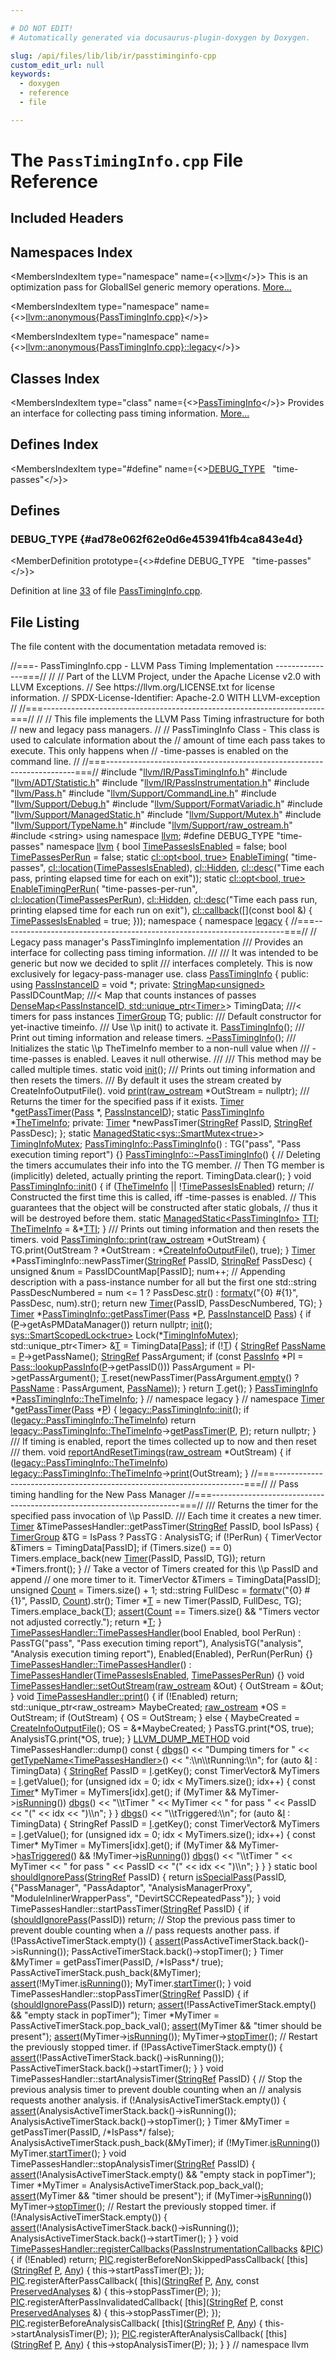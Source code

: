 ```yaml
---

# DO NOT EDIT!
# Automatically generated via docusaurus-plugin-doxygen by Doxygen.

slug: /api/files/lib/lib/ir/passtiminginfo-cpp
custom_edit_url: null
keywords:
  - doxygen
  - reference
  - file

---
```





# The `PassTimingInfo.cpp` File Reference

<DoxygenPage pluginConfig={pluginConfig}>



## Included Headers

<IncludesList>
<IncludesListItem
  filePath="llvm/IR/PassTimingInfo.h"
  permalink="/docs/api/files/include/include/llvm/include/llvm/ir/passtiminginfo-h"
  isLocal="true" />
<IncludesListItem
  filePath="llvm/ADT/Statistic.h"
  permalink="/docs/api/files/include/include/llvm/include/llvm/adt/statistic-h"
  isLocal="true" />
<IncludesListItem
  filePath="llvm/IR/PassInstrumentation.h"
  permalink="/docs/api/files/include/include/llvm/include/llvm/ir/passinstrumentation-h"
  isLocal="true" />
<IncludesListItem
  filePath="llvm/Pass.h"
  permalink="/docs/api/files/include/include/llvm/pass-h"
  isLocal="true" />
<IncludesListItem
  filePath="llvm/Support/CommandLine.h"
  permalink="/docs/api/files/include/include/llvm/include/llvm/support/commandline-h"
  isLocal="true" />
<IncludesListItem
  filePath="llvm/Support/Debug.h"
  permalink="/docs/api/files/include/include/llvm/include/llvm/support/debug-h"
  isLocal="true" />
<IncludesListItem
  filePath="llvm/Support/FormatVariadic.h"
  permalink="/docs/api/files/include/include/llvm/include/llvm/support/formatvariadic-h"
  isLocal="true" />
<IncludesListItem
  filePath="llvm/Support/ManagedStatic.h"
  permalink="/docs/api/files/include/include/llvm/include/llvm/support/managedstatic-h"
  isLocal="true" />
<IncludesListItem
  filePath="llvm/Support/Mutex.h"
  permalink="/docs/api/files/include/include/llvm/include/llvm/support/mutex-h"
  isLocal="true" />
<IncludesListItem
  filePath="llvm/Support/TypeName.h"
  permalink="/docs/api/files/include/include/llvm/include/llvm/support/typename-h"
  isLocal="true" />
<IncludesListItem
  filePath="llvm/Support/raw_ostream.h"
  permalink="/docs/api/files/include/include/llvm/include/llvm/support/raw-ostream-h"
  isLocal="true" />
<IncludesListItem
  filePath="string"
  permalink=""
  isLocal="false" />
</IncludesList>

## Namespaces Index

<MembersIndex>

<MembersIndexItem
  type="namespace"
  name={<><a href="/docs/api/namespaces/llvm">llvm</a></>}>
This is an optimization pass for GlobalISel generic memory operations. <a href="/docs/api/namespaces/llvm/#details">More...</a>
</MembersIndexItem>

<MembersIndexItem
  type="namespace"
  name={<><a href="/docs/api/namespaces/llvm/anonymous-passtiminginfo-cpp-">llvm::anonymous&#123;PassTimingInfo.cpp&#125;</a></>}>
</MembersIndexItem>

<MembersIndexItem
  type="namespace"
  name={<><a href="/docs/api/namespaces/llvm/anonymous-passtiminginfo-cpp-/legacy">llvm::anonymous&#123;PassTimingInfo.cpp&#125;::legacy</a></>}>
</MembersIndexItem>

</MembersIndex>

## Classes Index

<MembersIndex>

<MembersIndexItem
  type="class"
  name={<><a href="/docs/api/classes/llvm/anonymous-namespace-passtiminginfo-cpp-/legacy/passtiminginfo">PassTimingInfo</a></>}>
Provides an interface for collecting pass timing information. <a href="/docs/api/classes/llvm/anonymous-namespace-passtiminginfo-cpp-/legacy/passtiminginfo/#details">More...</a>
</MembersIndexItem>

</MembersIndex>

## Defines Index

<MembersIndex>

<MembersIndexItem
  type="#define"
  name={<><a href="#ad78e062f62e0d6e453941fb4ca843e4d">DEBUG&#95;TYPE</a>&nbsp;&nbsp;&nbsp;&quot;time-passes&quot;</>}>
</MembersIndexItem>

</MembersIndex>


<SectionDefinition>

## Defines

### DEBUG&#95;TYPE {#ad78e062f62e0d6e453941fb4ca843e4d}

<MemberDefinition
  prototype={<>#define DEBUG&#95;TYPE&nbsp;&nbsp;&nbsp;&quot;time-passes&quot;</>}>

Definition at line <a href="#l00033">33</a> of file <a href="/docs/api/files/lib/lib/ir/passtiminginfo-cpp">PassTimingInfo.cpp</a>.
</MemberDefinition>

</SectionDefinition>

## File Listing

The file content with the documentation metadata removed is:

<ProgramListing>

<Link id="l00001" /><CodeLine lineNumber="1"><span class="doxyHighlightComment">//===- PassTimingInfo.cpp - LLVM Pass Timing Implementation ---------------===//</span></CodeLine>
<Link id="l00002" /><CodeLine lineNumber="2"><span class="doxyHighlightComment">//</span></CodeLine>
<Link id="l00003" /><CodeLine lineNumber="3"><span class="doxyHighlightComment">// Part of the LLVM Project, under the Apache License v2.0 with LLVM Exceptions.</span></CodeLine>
<Link id="l00004" /><CodeLine lineNumber="4"><span class="doxyHighlightComment">// See https://llvm.org/LICENSE.txt for license information.</span></CodeLine>
<Link id="l00005" /><CodeLine lineNumber="5"><span class="doxyHighlightComment">// SPDX-License-Identifier: Apache-2.0 WITH LLVM-exception</span></CodeLine>
<Link id="l00006" /><CodeLine lineNumber="6"><span class="doxyHighlightComment">//</span></CodeLine>
<Link id="l00007" /><CodeLine lineNumber="7"><span class="doxyHighlightComment">//===----------------------------------------------------------------------===//</span></CodeLine>
<Link id="l00008" /><CodeLine lineNumber="8"><span class="doxyHighlightComment">//</span></CodeLine>
<Link id="l00009" /><CodeLine lineNumber="9"><span class="doxyHighlightComment">// This file implements the LLVM Pass Timing infrastructure for both</span></CodeLine>
<Link id="l00010" /><CodeLine lineNumber="10"><span class="doxyHighlightComment">// new and legacy pass managers.</span></CodeLine>
<Link id="l00011" /><CodeLine lineNumber="11"><span class="doxyHighlightComment">//</span></CodeLine>
<Link id="l00012" /><CodeLine lineNumber="12"><span class="doxyHighlightComment">// PassTimingInfo Class - This class is used to calculate information about the</span></CodeLine>
<Link id="l00013" /><CodeLine lineNumber="13"><span class="doxyHighlightComment">// amount of time each pass takes to execute.  This only happens when</span></CodeLine>
<Link id="l00014" /><CodeLine lineNumber="14"><span class="doxyHighlightComment">// -time-passes is enabled on the command line.</span></CodeLine>
<Link id="l00015" /><CodeLine lineNumber="15"><span class="doxyHighlightComment">//</span></CodeLine>
<Link id="l00016" /><CodeLine lineNumber="16"><span class="doxyHighlightComment">//===----------------------------------------------------------------------===//</span></CodeLine>
<Link id="l00017" /><CodeLine lineNumber="17"></CodeLine>
<Link id="l00018" /><CodeLine lineNumber="18"><span class="doxyHighlightPreprocessor">#include &quot;<a href="/docs/api/files/include/include/llvm/include/llvm/ir/passtiminginfo-h">llvm/IR/PassTimingInfo.h</a>&quot;</span></CodeLine>
<Link id="l00019" /><CodeLine lineNumber="19"><span class="doxyHighlightPreprocessor">#include &quot;<a href="/docs/api/files/include/include/llvm/include/llvm/adt/statistic-h">llvm/ADT/Statistic.h</a>&quot;</span></CodeLine>
<Link id="l00020" /><CodeLine lineNumber="20"><span class="doxyHighlightPreprocessor">#include &quot;<a href="/docs/api/files/include/include/llvm/include/llvm/ir/passinstrumentation-h">llvm/IR/PassInstrumentation.h</a>&quot;</span></CodeLine>
<Link id="l00021" /><CodeLine lineNumber="21"><span class="doxyHighlightPreprocessor">#include &quot;<a href="/docs/api/files/include/include/llvm/pass-h">llvm/Pass.h</a>&quot;</span></CodeLine>
<Link id="l00022" /><CodeLine lineNumber="22"><span class="doxyHighlightPreprocessor">#include &quot;<a href="/docs/api/files/include/include/llvm/include/llvm/support/commandline-h">llvm/Support/CommandLine.h</a>&quot;</span></CodeLine>
<Link id="l00023" /><CodeLine lineNumber="23"><span class="doxyHighlightPreprocessor">#include &quot;<a href="/docs/api/files/include/include/llvm/include/llvm/support/debug-h">llvm/Support/Debug.h</a>&quot;</span></CodeLine>
<Link id="l00024" /><CodeLine lineNumber="24"><span class="doxyHighlightPreprocessor">#include &quot;<a href="/docs/api/files/include/include/llvm/include/llvm/support/formatvariadic-h">llvm/Support/FormatVariadic.h</a>&quot;</span></CodeLine>
<Link id="l00025" /><CodeLine lineNumber="25"><span class="doxyHighlightPreprocessor">#include &quot;<a href="/docs/api/files/include/include/llvm/include/llvm/support/managedstatic-h">llvm/Support/ManagedStatic.h</a>&quot;</span></CodeLine>
<Link id="l00026" /><CodeLine lineNumber="26"><span class="doxyHighlightPreprocessor">#include &quot;<a href="/docs/api/files/include/include/llvm/include/llvm/support/mutex-h">llvm/Support/Mutex.h</a>&quot;</span></CodeLine>
<Link id="l00027" /><CodeLine lineNumber="27"><span class="doxyHighlightPreprocessor">#include &quot;<a href="/docs/api/files/include/include/llvm/include/llvm/support/typename-h">llvm/Support/TypeName.h</a>&quot;</span></CodeLine>
<Link id="l00028" /><CodeLine lineNumber="28"><span class="doxyHighlightPreprocessor">#include &quot;<a href="/docs/api/files/include/include/llvm/include/llvm/support/raw-ostream-h">llvm/Support/raw&#95;ostream.h</a>&quot;</span></CodeLine>
<Link id="l00029" /><CodeLine lineNumber="29"><span class="doxyHighlightPreprocessor">#include &lt;string&gt;</span></CodeLine>
<Link id="l00030" /><CodeLine lineNumber="30"></CodeLine>
<Link id="l00031" /><CodeLine lineNumber="31"><span class="doxyHighlightKeyword">using namespace </span><span class="doxyHighlight"><a href="/docs/api/namespaces/llvm">llvm</a>;</span></CodeLine>
<Link id="l00032" /><CodeLine lineNumber="32"></CodeLine>
<Link id="l00033" /><CodeLine lineNumber="33" lineLink="#ad78e062f62e0d6e453941fb4ca843e4d"><span class="doxyHighlightPreprocessor">#define DEBUG&#95;TYPE &quot;time-passes&quot;</span></CodeLine>
<Link id="l00034" /><CodeLine lineNumber="34"></CodeLine>
<Link id="l00035" /><CodeLine lineNumber="35"><span class="doxyHighlightKeyword">namespace </span><span class="doxyHighlight"><a href="/docs/api/namespaces/llvm">llvm</a> &#123;</span></CodeLine>
<Link id="l00036" /><CodeLine lineNumber="36"></CodeLine>
<Link id="l00037" /><CodeLine lineNumber="37" lineLink="/docs/api/namespaces/llvm/#a44e2fc6ce783a1ca396d473139a0ae76"><span class="doxyHighlightKeywordType">bool</span><span class="doxyHighlight"> <a href="/docs/api/namespaces/llvm/#a44e2fc6ce783a1ca396d473139a0ae76">TimePassesIsEnabled</a> = </span><span class="doxyHighlightKeyword">false</span><span class="doxyHighlight">;</span></CodeLine>
<Link id="l00038" /><CodeLine lineNumber="38" lineLink="/docs/api/namespaces/llvm/#a48b120bb2106f966aef4e178c993433c"><span class="doxyHighlightKeywordType">bool</span><span class="doxyHighlight"> <a href="/docs/api/namespaces/llvm/#a48b120bb2106f966aef4e178c993433c">TimePassesPerRun</a> = </span><span class="doxyHighlightKeyword">false</span><span class="doxyHighlight">;</span></CodeLine>
<Link id="l00039" /><CodeLine lineNumber="39"></CodeLine>
<Link id="l00040" /><CodeLine lineNumber="40" lineLink="/docs/api/namespaces/llvm/#ab08a6e6409f0515ea923b2a19ec1ed72"><span class="doxyHighlightKeyword">static</span><span class="doxyHighlight"> <a href="/docs/api/classes/llvm/cl/opt">cl::opt&lt;bool, true&gt;</a> <a href="/docs/api/namespaces/llvm/#ab08a6e6409f0515ea923b2a19ec1ed72">EnableTiming</a>(</span></CodeLine>
<Link id="l00041" /><CodeLine lineNumber="41"><span class="doxyHighlight">    </span><span class="doxyHighlightStringLiteral">&quot;time-passes&quot;</span><span class="doxyHighlight">, <a href="/docs/api/namespaces/llvm/cl/#ad4de522646a65d987250e3aba9c55931">cl::location</a>(<a href="/docs/api/namespaces/llvm/#a44e2fc6ce783a1ca396d473139a0ae76">TimePassesIsEnabled</a>), <a href="/docs/api/namespaces/llvm/cl/#a68075925a54790e71ca790e1d4f21a40a263ac008d8d31f13ce460395fc4cf7e6">cl::Hidden</a>,</span></CodeLine>
<Link id="l00042" /><CodeLine lineNumber="42"><span class="doxyHighlight">    <a href="/docs/api/structs/llvm/cl/desc">cl::desc</a>(</span><span class="doxyHighlightStringLiteral">&quot;Time each pass, printing elapsed time for each on exit&quot;</span><span class="doxyHighlight">));</span></CodeLine>
<Link id="l00043" /><CodeLine lineNumber="43"></CodeLine>
<Link id="l00044" /><CodeLine lineNumber="44" lineLink="/docs/api/namespaces/llvm/#a1e25a947c457fc535cfdb9a31c397c78"><span class="doxyHighlightKeyword">static</span><span class="doxyHighlight"> <a href="/docs/api/classes/llvm/cl/opt">cl::opt&lt;bool, true&gt;</a> <a href="/docs/api/namespaces/llvm/#a1e25a947c457fc535cfdb9a31c397c78">EnableTimingPerRun</a>(</span></CodeLine>
<Link id="l00045" /><CodeLine lineNumber="45"><span class="doxyHighlight">    </span><span class="doxyHighlightStringLiteral">&quot;time-passes-per-run&quot;</span><span class="doxyHighlight">, <a href="/docs/api/namespaces/llvm/cl/#ad4de522646a65d987250e3aba9c55931">cl::location</a>(<a href="/docs/api/namespaces/llvm/#a48b120bb2106f966aef4e178c993433c">TimePassesPerRun</a>), <a href="/docs/api/namespaces/llvm/cl/#a68075925a54790e71ca790e1d4f21a40a263ac008d8d31f13ce460395fc4cf7e6">cl::Hidden</a>,</span></CodeLine>
<Link id="l00046" /><CodeLine lineNumber="46"><span class="doxyHighlight">    <a href="/docs/api/structs/llvm/cl/desc">cl::desc</a>(</span><span class="doxyHighlightStringLiteral">&quot;Time each pass run, printing elapsed time for each run on exit&quot;</span><span class="doxyHighlight">),</span></CodeLine>
<Link id="l00047" /><CodeLine lineNumber="47"><span class="doxyHighlight">    <a href="/docs/api/namespaces/llvm/cl/#adec7e6ec2cfac8885007f99162ec12a4">cl::callback</a>(&#91;&#93;(</span><span class="doxyHighlightKeyword">const</span><span class="doxyHighlight"> </span><span class="doxyHighlightKeywordType">bool</span><span class="doxyHighlight"> &amp;) &#123; <a href="/docs/api/namespaces/llvm/#a44e2fc6ce783a1ca396d473139a0ae76">TimePassesIsEnabled</a> = </span><span class="doxyHighlightKeyword">true</span><span class="doxyHighlight">; &#125;));</span></CodeLine>
<Link id="l00048" /><CodeLine lineNumber="48"></CodeLine>
<Link id="l00049" /><CodeLine lineNumber="49" lineLink="/docs/api/namespaces/llvm/anonymous-passtiminginfo-cpp-"><span class="doxyHighlightKeyword">namespace </span><span class="doxyHighlight">&#123;</span></CodeLine>
<Link id="l00050" /><CodeLine lineNumber="50" lineLink="/docs/api/namespaces/llvm/anonymous-passtiminginfo-cpp-/legacy"><span class="doxyHighlightKeyword">namespace </span><span class="doxyHighlight"><a href="/docs/api/namespaces/llvm/anonymous-passtiminginfo-cpp-/legacy">legacy</a> &#123;</span></CodeLine>
<Link id="l00051" /><CodeLine lineNumber="51"></CodeLine>
<Link id="l00052" /><CodeLine lineNumber="52"><span class="doxyHighlightComment">//===----------------------------------------------------------------------===//</span></CodeLine>
<Link id="l00053" /><CodeLine lineNumber="53"><span class="doxyHighlightComment">// Legacy pass manager&#39;s PassTimingInfo implementation</span></CodeLine>
<Link id="l00054" /><CodeLine lineNumber="54"></CodeLine>
<Link id="l00055" /><CodeLine lineNumber="55"><span class="doxyHighlightComment">/// Provides an interface for collecting pass timing information.</span></CodeLine>
<Link id="l00056" /><CodeLine lineNumber="56"><span class="doxyHighlightComment">///</span></CodeLine>
<Link id="l00057" /><CodeLine lineNumber="57"><span class="doxyHighlightComment">/// It was intended to be generic but now we decided to split</span></CodeLine>
<Link id="l00058" /><CodeLine lineNumber="58"><span class="doxyHighlightComment">/// interfaces completely. This is now exclusively for legacy-pass-manager use.</span></CodeLine>
<Link id="l00059" /><CodeLine lineNumber="59" lineLink="/docs/api/classes/llvm/anonymous-namespace-passtiminginfo-cpp-/legacy/passtiminginfo"><span class="doxyHighlightKeyword">class </span><span class="doxyHighlight"><a href="/docs/api/classes/llvm/anonymous-namespace-passtiminginfo-cpp-/legacy/passtiminginfo/#a5e42cf14ce740bfe1645833326e210b1">PassTimingInfo</a> &#123;</span></CodeLine>
<Link id="l00060" /><CodeLine lineNumber="60"><span class="doxyHighlightKeyword">public</span><span class="doxyHighlight">:</span></CodeLine>
<Link id="l00061" /><CodeLine lineNumber="61" lineLink="/docs/api/classes/llvm/anonymous-namespace-passtiminginfo-cpp-/legacy/passtiminginfo/#ad17077cb090ac77e5b0004e44f5d9902"><span class="doxyHighlight">  </span><span class="doxyHighlightKeyword">using </span><span class="doxyHighlight"><a href="/docs/api/classes/llvm/anonymous-namespace-passtiminginfo-cpp-/legacy/passtiminginfo/#ad17077cb090ac77e5b0004e44f5d9902">PassInstanceID</a> = </span><span class="doxyHighlightKeywordType">void</span><span class="doxyHighlight"> &#42;;</span></CodeLine>
<Link id="l00062" /><CodeLine lineNumber="62"></CodeLine>
<Link id="l00063" /><CodeLine lineNumber="63"><span class="doxyHighlightKeyword">private</span><span class="doxyHighlight">:</span></CodeLine>
<Link id="l00064" /><CodeLine lineNumber="64"><span class="doxyHighlight">  <a href="/docs/api/classes/llvm/stringmap">StringMap&lt;unsigned&gt;</a> PassIDCountMap; </span><span class="doxyHighlightComment">///&lt; Map that counts instances of passes</span></CodeLine>
<Link id="l00065" /><CodeLine lineNumber="65"><span class="doxyHighlight">  <a href="/docs/api/classes/llvm/densemap">DenseMap&lt;PassInstanceID, std::unique&#95;ptr&lt;Timer&gt;</a>&gt; TimingData; </span><span class="doxyHighlightComment">///&lt; timers for pass instances</span></CodeLine>
<Link id="l00066" /><CodeLine lineNumber="66"><span class="doxyHighlight">  <a href="/docs/api/classes/llvm/timergroup">TimerGroup</a> TG;</span></CodeLine>
<Link id="l00067" /><CodeLine lineNumber="67"></CodeLine>
<Link id="l00068" /><CodeLine lineNumber="68"><span class="doxyHighlightKeyword">public</span><span class="doxyHighlight">:</span></CodeLine>
<Link id="l00069" /><CodeLine lineNumber="69"><span class="doxyHighlightComment">  /// Default constructor for yet-inactive timeinfo.</span></CodeLine>
<Link id="l00070" /><CodeLine lineNumber="70"><span class="doxyHighlightComment">  /// Use \\p init() to activate it.</span></CodeLine>
<Link id="l00071" /><CodeLine lineNumber="71"><span class="doxyHighlight">  <a href="/docs/api/classes/llvm/anonymous-namespace-passtiminginfo-cpp-/legacy/passtiminginfo/#a5e42cf14ce740bfe1645833326e210b1">PassTimingInfo</a>();</span></CodeLine>
<Link id="l00072" /><CodeLine lineNumber="72"></CodeLine>
<Link id="l00073" /><CodeLine lineNumber="73"><span class="doxyHighlightComment">  /// Print out timing information and release timers.</span></CodeLine>
<Link id="l00074" /><CodeLine lineNumber="74"><span class="doxyHighlight">  <a href="/docs/api/classes/llvm/anonymous-namespace-passtiminginfo-cpp-/legacy/passtiminginfo/#a5e42cf14ce740bfe1645833326e210b1">~PassTimingInfo</a>();</span></CodeLine>
<Link id="l00075" /><CodeLine lineNumber="75"></CodeLine>
<Link id="l00076" /><CodeLine lineNumber="76"><span class="doxyHighlightComment">  /// Initializes the static \\p TheTimeInfo member to a non-null value when</span></CodeLine>
<Link id="l00077" /><CodeLine lineNumber="77"><span class="doxyHighlightComment">  /// -time-passes is enabled. Leaves it null otherwise.</span></CodeLine>
<Link id="l00078" /><CodeLine lineNumber="78"><span class="doxyHighlightComment">  ///</span></CodeLine>
<Link id="l00079" /><CodeLine lineNumber="79"><span class="doxyHighlightComment">  /// This method may be called multiple times.</span></CodeLine>
<Link id="l00080" /><CodeLine lineNumber="80"><span class="doxyHighlight">  </span><span class="doxyHighlightKeyword">static</span><span class="doxyHighlight"> </span><span class="doxyHighlightKeywordType">void</span><span class="doxyHighlight"> <a href="/docs/api/classes/llvm/anonymous-namespace-passtiminginfo-cpp-/legacy/passtiminginfo/#a8a0041e7f7389ab2feb251f54506c85a">init</a>();</span></CodeLine>
<Link id="l00081" /><CodeLine lineNumber="81"></CodeLine>
<Link id="l00082" /><CodeLine lineNumber="82"><span class="doxyHighlightComment">  /// Prints out timing information and then resets the timers.</span></CodeLine>
<Link id="l00083" /><CodeLine lineNumber="83"><span class="doxyHighlightComment">  /// By default it uses the stream created by CreateInfoOutputFile().</span></CodeLine>
<Link id="l00084" /><CodeLine lineNumber="84"><span class="doxyHighlight">  </span><span class="doxyHighlightKeywordType">void</span><span class="doxyHighlight"> <a href="/docs/api/files/lib/lib/object/archivewriter-cpp/#aa9f638c7ae7fdd206a6c60e26bef9751">print</a>(<a href="/docs/api/classes/llvm/raw-ostream">raw&#95;ostream</a> &#42;OutStream = </span><span class="doxyHighlightKeyword">nullptr</span><span class="doxyHighlight">);</span></CodeLine>
<Link id="l00085" /><CodeLine lineNumber="85"></CodeLine>
<Link id="l00086" /><CodeLine lineNumber="86"><span class="doxyHighlightComment">  /// Returns the timer for the specified pass if it exists.</span></CodeLine>
<Link id="l00087" /><CodeLine lineNumber="87"><span class="doxyHighlight">  <a href="/docs/api/classes/llvm/timer">Timer</a> &#42;<a href="/docs/api/namespaces/llvm/#a67d0285e03a80731db23ba77d291942d">getPassTimer</a>(<a href="/docs/api/classes/llvm/pass">Pass</a> &#42;, <a href="/docs/api/classes/llvm/anonymous-namespace-passtiminginfo-cpp-/legacy/passtiminginfo/#ad17077cb090ac77e5b0004e44f5d9902">PassInstanceID</a>);</span></CodeLine>
<Link id="l00088" /><CodeLine lineNumber="88"></CodeLine>
<Link id="l00089" /><CodeLine lineNumber="89" lineLink="/docs/api/classes/llvm/anonymous-namespace-passtiminginfo-cpp-/legacy/passtiminginfo/#a45c6a7a68f950643ffed719e1d48cc91"><span class="doxyHighlight">  </span><span class="doxyHighlightKeyword">static</span><span class="doxyHighlight"> <a href="/docs/api/classes/llvm/anonymous-namespace-passtiminginfo-cpp-/legacy/passtiminginfo/#a5e42cf14ce740bfe1645833326e210b1">PassTimingInfo</a> &#42;<a href="/docs/api/classes/llvm/anonymous-namespace-passtiminginfo-cpp-/legacy/passtiminginfo/#a45c6a7a68f950643ffed719e1d48cc91">TheTimeInfo</a>;</span></CodeLine>
<Link id="l00090" /><CodeLine lineNumber="90"></CodeLine>
<Link id="l00091" /><CodeLine lineNumber="91"><span class="doxyHighlightKeyword">private</span><span class="doxyHighlight">:</span></CodeLine>
<Link id="l00092" /><CodeLine lineNumber="92"><span class="doxyHighlight">  <a href="/docs/api/classes/llvm/timer">Timer</a> &#42;newPassTimer(<a href="/docs/api/classes/llvm/stringref">StringRef</a> PassID, <a href="/docs/api/classes/llvm/stringref">StringRef</a> PassDesc);</span></CodeLine>
<Link id="l00093" /><CodeLine lineNumber="93"><span class="doxyHighlight">&#125;;</span></CodeLine>
<Link id="l00094" /><CodeLine lineNumber="94"></CodeLine>
<Link id="l00095" /><CodeLine lineNumber="95" lineLink="/docs/api/namespaces/llvm/anonymous-passtiminginfo-cpp-/legacy/#a177e692f5754ac7c4dd7c12ed6c1887f"><span class="doxyHighlightKeyword">static</span><span class="doxyHighlight"> <a href="/docs/api/classes/llvm/managedstatic">ManagedStatic&lt;sys::SmartMutex&lt;true&gt;</a>&gt; <a href="/docs/api/namespaces/llvm/anonymous-passtiminginfo-cpp-/legacy/#a177e692f5754ac7c4dd7c12ed6c1887f">TimingInfoMutex</a>;</span></CodeLine>
<Link id="l00096" /><CodeLine lineNumber="96"></CodeLine>
<Link id="l00097" /><CodeLine lineNumber="97" lineLink="/docs/api/classes/llvm/anonymous-namespace-passtiminginfo-cpp-/legacy/passtiminginfo/#a5e42cf14ce740bfe1645833326e210b1"><span class="doxyHighlight"><a href="/docs/api/classes/llvm/anonymous-namespace-passtiminginfo-cpp-/legacy/passtiminginfo/#a5e42cf14ce740bfe1645833326e210b1">PassTimingInfo::PassTimingInfo</a>() : TG(</span><span class="doxyHighlightStringLiteral">&quot;pass&quot;</span><span class="doxyHighlight">, </span><span class="doxyHighlightStringLiteral">&quot;Pass execution timing report&quot;</span><span class="doxyHighlight">) &#123;&#125;</span></CodeLine>
<Link id="l00098" /><CodeLine lineNumber="98"></CodeLine>
<Link id="l00099" /><CodeLine lineNumber="99" lineLink="/docs/api/classes/llvm/anonymous-namespace-passtiminginfo-cpp-/legacy/passtiminginfo/#af2cb7f9bbdb27835c54880131ee577c7"><span class="doxyHighlight"><a href="/docs/api/classes/llvm/anonymous-namespace-passtiminginfo-cpp-/legacy/passtiminginfo/#af2cb7f9bbdb27835c54880131ee577c7">PassTimingInfo::~PassTimingInfo</a>() &#123;</span></CodeLine>
<Link id="l00100" /><CodeLine lineNumber="100"><span class="doxyHighlight">  </span><span class="doxyHighlightComment">// Deleting the timers accumulates their info into the TG member.</span></CodeLine>
<Link id="l00101" /><CodeLine lineNumber="101"><span class="doxyHighlight">  </span><span class="doxyHighlightComment">// Then TG member is (implicitly) deleted, actually printing the report.</span></CodeLine>
<Link id="l00102" /><CodeLine lineNumber="102"><span class="doxyHighlight">  TimingData.clear();</span></CodeLine>
<Link id="l00103" /><CodeLine lineNumber="103"><span class="doxyHighlight">&#125;</span></CodeLine>
<Link id="l00104" /><CodeLine lineNumber="104"></CodeLine>
<Link id="l00105" /><CodeLine lineNumber="105" lineLink="/docs/api/classes/llvm/anonymous-namespace-passtiminginfo-cpp-/legacy/passtiminginfo/#a8a0041e7f7389ab2feb251f54506c85a"><span class="doxyHighlightKeywordType">void</span><span class="doxyHighlight"> <a href="/docs/api/classes/llvm/anonymous-namespace-passtiminginfo-cpp-/legacy/passtiminginfo/#a8a0041e7f7389ab2feb251f54506c85a">PassTimingInfo::init</a>() &#123;</span></CodeLine>
<Link id="l00106" /><CodeLine lineNumber="106"><span class="doxyHighlight">  </span><span class="doxyHighlightKeywordFlow">if</span><span class="doxyHighlight"> (<a href="/docs/api/classes/llvm/anonymous-namespace-passtiminginfo-cpp-/legacy/passtiminginfo/#a45c6a7a68f950643ffed719e1d48cc91">TheTimeInfo</a> || !<a href="/docs/api/namespaces/llvm/#a44e2fc6ce783a1ca396d473139a0ae76">TimePassesIsEnabled</a>)</span></CodeLine>
<Link id="l00107" /><CodeLine lineNumber="107"><span class="doxyHighlight">    </span><span class="doxyHighlightKeywordFlow">return</span><span class="doxyHighlight">;</span></CodeLine>
<Link id="l00108" /><CodeLine lineNumber="108"></CodeLine>
<Link id="l00109" /><CodeLine lineNumber="109"><span class="doxyHighlight">  </span><span class="doxyHighlightComment">// Constructed the first time this is called, iff -time-passes is enabled.</span></CodeLine>
<Link id="l00110" /><CodeLine lineNumber="110"><span class="doxyHighlight">  </span><span class="doxyHighlightComment">// This guarantees that the object will be constructed after static globals,</span></CodeLine>
<Link id="l00111" /><CodeLine lineNumber="111"><span class="doxyHighlight">  </span><span class="doxyHighlightComment">// thus it will be destroyed before them.</span></CodeLine>
<Link id="l00112" /><CodeLine lineNumber="112"><span class="doxyHighlight">  </span><span class="doxyHighlightKeyword">static</span><span class="doxyHighlight"> <a href="/docs/api/classes/llvm/managedstatic">ManagedStatic&lt;PassTimingInfo&gt;</a> <a href="/docs/api/namespaces/llvm/#aa0d69e81725c10fa5407f0bf34462068">TTI</a>;</span></CodeLine>
<Link id="l00113" /><CodeLine lineNumber="113"><span class="doxyHighlight">  <a href="/docs/api/classes/llvm/anonymous-namespace-passtiminginfo-cpp-/legacy/passtiminginfo/#a45c6a7a68f950643ffed719e1d48cc91">TheTimeInfo</a> = &amp;&#42;<a href="/docs/api/namespaces/llvm/#aa0d69e81725c10fa5407f0bf34462068">TTI</a>;</span></CodeLine>
<Link id="l00114" /><CodeLine lineNumber="114"><span class="doxyHighlight">&#125;</span></CodeLine>
<Link id="l00115" /><CodeLine lineNumber="115"></CodeLine>
<Link id="l00116" /><CodeLine lineNumber="116"><span class="doxyHighlightComment">/// Prints out timing information and then resets the timers.</span></CodeLine>
<Link id="l00117" /><CodeLine lineNumber="117" lineLink="/docs/api/classes/llvm/anonymous-namespace-passtiminginfo-cpp-/legacy/passtiminginfo/#a401b7839a0c26aa69f47114c84e029f1"><span class="doxyHighlightKeywordType">void</span><span class="doxyHighlight"> <a href="/docs/api/classes/llvm/anonymous-namespace-passtiminginfo-cpp-/legacy/passtiminginfo/#a401b7839a0c26aa69f47114c84e029f1">PassTimingInfo::print</a>(<a href="/docs/api/classes/llvm/raw-ostream">raw&#95;ostream</a> &#42;OutStream) &#123;</span></CodeLine>
<Link id="l00118" /><CodeLine lineNumber="118"><span class="doxyHighlight">  TG.print(OutStream ? &#42;OutStream : &#42;<a href="/docs/api/namespaces/llvm/#a09515ea8784bdea8e0e866799bb38409">CreateInfoOutputFile</a>(), </span><span class="doxyHighlightKeyword">true</span><span class="doxyHighlight">);</span></CodeLine>
<Link id="l00119" /><CodeLine lineNumber="119"><span class="doxyHighlight">&#125;</span></CodeLine>
<Link id="l00120" /><CodeLine lineNumber="120"></CodeLine>
<Link id="l00121" /><CodeLine lineNumber="121"><span class="doxyHighlight"><a href="/docs/api/classes/llvm/timer">Timer</a> &#42;PassTimingInfo::newPassTimer(<a href="/docs/api/classes/llvm/stringref">StringRef</a> PassID, <a href="/docs/api/classes/llvm/stringref">StringRef</a> PassDesc) &#123;</span></CodeLine>
<Link id="l00122" /><CodeLine lineNumber="122"><span class="doxyHighlight">  </span><span class="doxyHighlightKeywordType">unsigned</span><span class="doxyHighlight"> &amp;num = PassIDCountMap&#91;PassID&#93;;</span></CodeLine>
<Link id="l00123" /><CodeLine lineNumber="123"><span class="doxyHighlight">  num++;</span></CodeLine>
<Link id="l00124" /><CodeLine lineNumber="124"><span class="doxyHighlight">  </span><span class="doxyHighlightComment">// Appending description with a pass-instance number for all but the first one</span></CodeLine>
<Link id="l00125" /><CodeLine lineNumber="125"><span class="doxyHighlight">  std::string PassDescNumbered =</span></CodeLine>
<Link id="l00126" /><CodeLine lineNumber="126"><span class="doxyHighlight">      num &lt;= 1 ? PassDesc.<a href="/docs/api/classes/llvm/stringref/#a223dd14e7d12bc5cea01889b972a98b2">str</a>() : <a href="/docs/api/namespaces/llvm/#a653cce37b80c03eebe7a00520a8eabb6">formatv</a>(</span><span class="doxyHighlightStringLiteral">&quot;&#123;0&#125; #&#123;1&#125;&quot;</span><span class="doxyHighlight">, PassDesc, num).str();</span></CodeLine>
<Link id="l00127" /><CodeLine lineNumber="127"><span class="doxyHighlight">  </span><span class="doxyHighlightKeywordFlow">return</span><span class="doxyHighlight"> </span><span class="doxyHighlightKeyword">new</span><span class="doxyHighlight"> <a href="/docs/api/classes/llvm/timer">Timer</a>(PassID, PassDescNumbered, TG);</span></CodeLine>
<Link id="l00128" /><CodeLine lineNumber="128"><span class="doxyHighlight">&#125;</span></CodeLine>
<Link id="l00129" /><CodeLine lineNumber="129"></CodeLine>
<Link id="l00130" /><CodeLine lineNumber="130" lineLink="/docs/api/classes/llvm/anonymous-namespace-passtiminginfo-cpp-/legacy/passtiminginfo/#a6a4d99a79c2bcaaf0e30b92826156793"><span class="doxyHighlight"><a href="/docs/api/classes/llvm/timer">Timer</a> &#42;<a href="/docs/api/classes/llvm/anonymous-namespace-passtiminginfo-cpp-/legacy/passtiminginfo/#a6a4d99a79c2bcaaf0e30b92826156793">PassTimingInfo::getPassTimer</a>(<a href="/docs/api/classes/llvm/pass">Pass</a> &#42;<a href="/docs/api/files/lib/lib/option/option-cpp/#a04665169063c8ca1f2ea96c27fc7c2b2">P</a>, <a href="/docs/api/classes/llvm/anonymous-namespace-passtiminginfo-cpp-/legacy/passtiminginfo/#ad17077cb090ac77e5b0004e44f5d9902">PassInstanceID</a> <a href="/docs/api/classes/llvm/pass">Pass</a>) &#123;</span></CodeLine>
<Link id="l00131" /><CodeLine lineNumber="131"><span class="doxyHighlight">  </span><span class="doxyHighlightKeywordFlow">if</span><span class="doxyHighlight"> (<a href="/docs/api/files/lib/lib/option/option-cpp/#a04665169063c8ca1f2ea96c27fc7c2b2">P</a>-&gt;getAsPMDataManager())</span></CodeLine>
<Link id="l00132" /><CodeLine lineNumber="132"><span class="doxyHighlight">    </span><span class="doxyHighlightKeywordFlow">return</span><span class="doxyHighlight"> </span><span class="doxyHighlightKeyword">nullptr</span><span class="doxyHighlight">;</span></CodeLine>
<Link id="l00133" /><CodeLine lineNumber="133"></CodeLine>
<Link id="l00134" /><CodeLine lineNumber="134"><span class="doxyHighlight">  <a href="/docs/api/classes/llvm/anonymous-namespace-passtiminginfo-cpp-/legacy/passtiminginfo/#a8a0041e7f7389ab2feb251f54506c85a">init</a>();</span></CodeLine>
<Link id="l00135" /><CodeLine lineNumber="135"><span class="doxyHighlight">  <a href="/docs/api/namespaces/llvm/sys/#a1094ec958353ee43bd8ffd18187b1160">sys::SmartScopedLock&lt;true&gt;</a> Lock(&#42;<a href="/docs/api/namespaces/llvm/anonymous-passtiminginfo-cpp-/legacy/#a177e692f5754ac7c4dd7c12ed6c1887f">TimingInfoMutex</a>);</span></CodeLine>
<Link id="l00136" /><CodeLine lineNumber="136"><span class="doxyHighlight">  std::unique&#95;ptr&lt;Timer&gt; &amp;<a href="/docs/api/files/lib/lib/target/lib/target/mips/mips16isellowering-cpp/#a0acb682b8260ab1c60b918599864e2e5">T</a> = TimingData&#91;<a href="/docs/api/classes/llvm/pass">Pass</a>&#93;;</span></CodeLine>
<Link id="l00137" /><CodeLine lineNumber="137"></CodeLine>
<Link id="l00138" /><CodeLine lineNumber="138"><span class="doxyHighlight">  </span><span class="doxyHighlightKeywordFlow">if</span><span class="doxyHighlight"> (!<a href="/docs/api/files/lib/lib/target/lib/target/mips/mips16isellowering-cpp/#a0acb682b8260ab1c60b918599864e2e5">T</a>) &#123;</span></CodeLine>
<Link id="l00139" /><CodeLine lineNumber="139"><span class="doxyHighlight">    <a href="/docs/api/classes/llvm/stringref">StringRef</a> <a href="/docs/api/files/lib/lib/target/lib/target/x86/x86loweramxintrinsics-cpp/#adb9257105a403ef9d0773b87693f7779">PassName</a> = <a href="/docs/api/files/lib/lib/option/option-cpp/#a04665169063c8ca1f2ea96c27fc7c2b2">P</a>-&gt;getPassName();</span></CodeLine>
<Link id="l00140" /><CodeLine lineNumber="140"><span class="doxyHighlight">    <a href="/docs/api/classes/llvm/stringref">StringRef</a> PassArgument;</span></CodeLine>
<Link id="l00141" /><CodeLine lineNumber="141"><span class="doxyHighlight">    </span><span class="doxyHighlightKeywordFlow">if</span><span class="doxyHighlight"> (</span><span class="doxyHighlightKeyword">const</span><span class="doxyHighlight"> <a href="/docs/api/classes/llvm/passinfo">PassInfo</a> &#42;PI = <a href="/docs/api/classes/llvm/pass/#aab174263c400ece13a7278990e102fa6">Pass::lookupPassInfo</a>(<a href="/docs/api/files/lib/lib/option/option-cpp/#a04665169063c8ca1f2ea96c27fc7c2b2">P</a>-&gt;getPassID()))</span></CodeLine>
<Link id="l00142" /><CodeLine lineNumber="142"><span class="doxyHighlight">      PassArgument = PI-&gt;getPassArgument();</span></CodeLine>
<Link id="l00143" /><CodeLine lineNumber="143"><span class="doxyHighlight">    <a href="/docs/api/files/lib/lib/target/lib/target/mips/mips16isellowering-cpp/#a0acb682b8260ab1c60b918599864e2e5">T</a>.reset(newPassTimer(PassArgument.<a href="/docs/api/classes/llvm/stringref/#a2dc80c585ad5882da8cae7b5968f7e74">empty</a>() ? <a href="/docs/api/files/lib/lib/target/lib/target/x86/x86loweramxintrinsics-cpp/#adb9257105a403ef9d0773b87693f7779">PassName</a> : PassArgument, <a href="/docs/api/files/lib/lib/target/lib/target/x86/x86loweramxintrinsics-cpp/#adb9257105a403ef9d0773b87693f7779">PassName</a>));</span></CodeLine>
<Link id="l00144" /><CodeLine lineNumber="144"><span class="doxyHighlight">  &#125;</span></CodeLine>
<Link id="l00145" /><CodeLine lineNumber="145"><span class="doxyHighlight">  </span><span class="doxyHighlightKeywordFlow">return</span><span class="doxyHighlight"> <a href="/docs/api/files/lib/lib/target/lib/target/mips/mips16isellowering-cpp/#a0acb682b8260ab1c60b918599864e2e5">T</a>.get();</span></CodeLine>
<Link id="l00146" /><CodeLine lineNumber="146"><span class="doxyHighlight">&#125;</span></CodeLine>
<Link id="l00147" /><CodeLine lineNumber="147"></CodeLine>
<Link id="l00148" /><CodeLine lineNumber="148"><span class="doxyHighlight"><a href="/docs/api/classes/llvm/anonymous-namespace-passtiminginfo-cpp-/legacy/passtiminginfo">PassTimingInfo</a> &#42;<a href="/docs/api/classes/llvm/anonymous-namespace-passtiminginfo-cpp-/legacy/passtiminginfo/#a45c6a7a68f950643ffed719e1d48cc91">PassTimingInfo::TheTimeInfo</a>;</span></CodeLine>
<Link id="l00149" /><CodeLine lineNumber="149"><span class="doxyHighlight">&#125; </span><span class="doxyHighlightComment">// namespace legacy</span></CodeLine>
<Link id="l00150" /><CodeLine lineNumber="150"><span class="doxyHighlight">&#125; </span><span class="doxyHighlightComment">// namespace</span></CodeLine>
<Link id="l00151" /><CodeLine lineNumber="151"></CodeLine>
<Link id="l00152" /><CodeLine lineNumber="152" lineLink="/docs/api/namespaces/llvm/#a67d0285e03a80731db23ba77d291942d"><span class="doxyHighlight"><a href="/docs/api/classes/llvm/timer">Timer</a> &#42;<a href="/docs/api/namespaces/llvm/#a67d0285e03a80731db23ba77d291942d">getPassTimer</a>(<a href="/docs/api/classes/llvm/pass">Pass</a> &#42;<a href="/docs/api/files/lib/lib/option/option-cpp/#a04665169063c8ca1f2ea96c27fc7c2b2">P</a>) &#123;</span></CodeLine>
<Link id="l00153" /><CodeLine lineNumber="153"><span class="doxyHighlight">  <a href="/docs/api/classes/llvm/anonymous-namespace-passtiminginfo-cpp-/legacy/passtiminginfo/#a8a0041e7f7389ab2feb251f54506c85a">legacy::PassTimingInfo::init</a>();</span></CodeLine>
<Link id="l00154" /><CodeLine lineNumber="154"><span class="doxyHighlight">  </span><span class="doxyHighlightKeywordFlow">if</span><span class="doxyHighlight"> (<a href="/docs/api/classes/llvm/anonymous-namespace-passtiminginfo-cpp-/legacy/passtiminginfo/#a45c6a7a68f950643ffed719e1d48cc91">legacy::PassTimingInfo::TheTimeInfo</a>)</span></CodeLine>
<Link id="l00155" /><CodeLine lineNumber="155"><span class="doxyHighlight">    </span><span class="doxyHighlightKeywordFlow">return</span><span class="doxyHighlight"> <a href="/docs/api/classes/llvm/anonymous-namespace-passtiminginfo-cpp-/legacy/passtiminginfo/#a45c6a7a68f950643ffed719e1d48cc91">legacy::PassTimingInfo::TheTimeInfo</a>-&gt;<a href="/docs/api/classes/llvm/anonymous-namespace-passtiminginfo-cpp-/legacy/passtiminginfo/#a6a4d99a79c2bcaaf0e30b92826156793">getPassTimer</a>(<a href="/docs/api/files/lib/lib/option/option-cpp/#a04665169063c8ca1f2ea96c27fc7c2b2">P</a>, <a href="/docs/api/files/lib/lib/option/option-cpp/#a04665169063c8ca1f2ea96c27fc7c2b2">P</a>);</span></CodeLine>
<Link id="l00156" /><CodeLine lineNumber="156"><span class="doxyHighlight">  </span><span class="doxyHighlightKeywordFlow">return</span><span class="doxyHighlight"> </span><span class="doxyHighlightKeyword">nullptr</span><span class="doxyHighlight">;</span></CodeLine>
<Link id="l00157" /><CodeLine lineNumber="157"><span class="doxyHighlight">&#125;</span></CodeLine>
<Link id="l00158" /><CodeLine lineNumber="158"></CodeLine>
<Link id="l00159" /><CodeLine lineNumber="159"><span class="doxyHighlightComment">/// If timing is enabled, report the times collected up to now and then reset</span></CodeLine>
<Link id="l00160" /><CodeLine lineNumber="160"><span class="doxyHighlightComment">/// them.</span></CodeLine>
<Link id="l00161" /><CodeLine lineNumber="161" lineLink="/docs/api/namespaces/llvm/#a4fcfca5f1acab67334c771877cd83a21"><span class="doxyHighlightKeywordType">void</span><span class="doxyHighlight"> <a href="/docs/api/namespaces/llvm/#a4fcfca5f1acab67334c771877cd83a21">reportAndResetTimings</a>(<a href="/docs/api/classes/llvm/raw-ostream">raw&#95;ostream</a> &#42;OutStream) &#123;</span></CodeLine>
<Link id="l00162" /><CodeLine lineNumber="162"><span class="doxyHighlight">  </span><span class="doxyHighlightKeywordFlow">if</span><span class="doxyHighlight"> (<a href="/docs/api/classes/llvm/anonymous-namespace-passtiminginfo-cpp-/legacy/passtiminginfo/#a45c6a7a68f950643ffed719e1d48cc91">legacy::PassTimingInfo::TheTimeInfo</a>)</span></CodeLine>
<Link id="l00163" /><CodeLine lineNumber="163"><span class="doxyHighlight">    <a href="/docs/api/classes/llvm/anonymous-namespace-passtiminginfo-cpp-/legacy/passtiminginfo/#a45c6a7a68f950643ffed719e1d48cc91">legacy::PassTimingInfo::TheTimeInfo</a>-&gt;<a href="/docs/api/classes/llvm/anonymous-namespace-passtiminginfo-cpp-/legacy/passtiminginfo/#a401b7839a0c26aa69f47114c84e029f1">print</a>(OutStream);</span></CodeLine>
<Link id="l00164" /><CodeLine lineNumber="164"><span class="doxyHighlight">&#125;</span></CodeLine>
<Link id="l00165" /><CodeLine lineNumber="165"></CodeLine>
<Link id="l00166" /><CodeLine lineNumber="166"><span class="doxyHighlightComment">//===----------------------------------------------------------------------===//</span></CodeLine>
<Link id="l00167" /><CodeLine lineNumber="167"><span class="doxyHighlightComment">// Pass timing handling for the New Pass Manager</span></CodeLine>
<Link id="l00168" /><CodeLine lineNumber="168"><span class="doxyHighlightComment">//===----------------------------------------------------------------------===//</span></CodeLine>
<Link id="l00169" /><CodeLine lineNumber="169"></CodeLine>
<Link id="l00170" /><CodeLine lineNumber="170"><span class="doxyHighlightComment">/// Returns the timer for the specified pass invocation of \\p PassID.</span></CodeLine>
<Link id="l00171" /><CodeLine lineNumber="171"><span class="doxyHighlightComment">/// Each time it creates a new timer.</span></CodeLine>
<Link id="l00172" /><CodeLine lineNumber="172"><span class="doxyHighlight"><a href="/docs/api/classes/llvm/timer">Timer</a> &amp;TimePassesHandler::getPassTimer(<a href="/docs/api/classes/llvm/stringref">StringRef</a> PassID, </span><span class="doxyHighlightKeywordType">bool</span><span class="doxyHighlight"> IsPass) &#123;</span></CodeLine>
<Link id="l00173" /><CodeLine lineNumber="173"><span class="doxyHighlight">  <a href="/docs/api/classes/llvm/timergroup">TimerGroup</a> &amp;TG = IsPass ? PassTG : AnalysisTG;</span></CodeLine>
<Link id="l00174" /><CodeLine lineNumber="174"><span class="doxyHighlight">  </span><span class="doxyHighlightKeywordFlow">if</span><span class="doxyHighlight"> (!PerRun) &#123;</span></CodeLine>
<Link id="l00175" /><CodeLine lineNumber="175"><span class="doxyHighlight">    TimerVector &amp;Timers = TimingData&#91;PassID&#93;;</span></CodeLine>
<Link id="l00176" /><CodeLine lineNumber="176"><span class="doxyHighlight">    </span><span class="doxyHighlightKeywordFlow">if</span><span class="doxyHighlight"> (Timers.size() == 0)</span></CodeLine>
<Link id="l00177" /><CodeLine lineNumber="177"><span class="doxyHighlight">      Timers.emplace&#95;back(</span><span class="doxyHighlightKeyword">new</span><span class="doxyHighlight"> <a href="/docs/api/classes/llvm/timer">Timer</a>(PassID, PassID, TG));</span></CodeLine>
<Link id="l00178" /><CodeLine lineNumber="178"><span class="doxyHighlight">    </span><span class="doxyHighlightKeywordFlow">return</span><span class="doxyHighlight"> &#42;Timers.front();</span></CodeLine>
<Link id="l00179" /><CodeLine lineNumber="179"><span class="doxyHighlight">  &#125;</span></CodeLine>
<Link id="l00180" /><CodeLine lineNumber="180"></CodeLine>
<Link id="l00181" /><CodeLine lineNumber="181"><span class="doxyHighlight">  </span><span class="doxyHighlightComment">// Take a vector of Timers created for this \\p PassID and append</span></CodeLine>
<Link id="l00182" /><CodeLine lineNumber="182"><span class="doxyHighlight">  </span><span class="doxyHighlightComment">// one more timer to it.</span></CodeLine>
<Link id="l00183" /><CodeLine lineNumber="183"><span class="doxyHighlight">  TimerVector &amp;Timers = TimingData&#91;PassID&#93;;</span></CodeLine>
<Link id="l00184" /><CodeLine lineNumber="184"><span class="doxyHighlight">  </span><span class="doxyHighlightKeywordType">unsigned</span><span class="doxyHighlight"> <a href="/docs/api/namespaces/llvm/#a845e08be4b0320d66901a66b0c0e9509">Count</a> = Timers.size() + 1;</span></CodeLine>
<Link id="l00185" /><CodeLine lineNumber="185"></CodeLine>
<Link id="l00186" /><CodeLine lineNumber="186"><span class="doxyHighlight">  std::string FullDesc = <a href="/docs/api/namespaces/llvm/#a653cce37b80c03eebe7a00520a8eabb6">formatv</a>(</span><span class="doxyHighlightStringLiteral">&quot;&#123;0&#125; #&#123;1&#125;&quot;</span><span class="doxyHighlight">, PassID, <a href="/docs/api/namespaces/llvm/#a845e08be4b0320d66901a66b0c0e9509">Count</a>).str();</span></CodeLine>
<Link id="l00187" /><CodeLine lineNumber="187"></CodeLine>
<Link id="l00188" /><CodeLine lineNumber="188"><span class="doxyHighlight">  Timer &#42;<a href="/docs/api/files/lib/lib/target/lib/target/mips/mips16isellowering-cpp/#a0acb682b8260ab1c60b918599864e2e5">T</a> = </span><span class="doxyHighlightKeyword">new</span><span class="doxyHighlight"> Timer(PassID, FullDesc, TG);</span></CodeLine>
<Link id="l00189" /><CodeLine lineNumber="189"><span class="doxyHighlight">  Timers.emplace&#95;back(<a href="/docs/api/files/lib/lib/target/lib/target/mips/mips16isellowering-cpp/#a0acb682b8260ab1c60b918599864e2e5">T</a>);</span></CodeLine>
<Link id="l00190" /><CodeLine lineNumber="190"><span class="doxyHighlight">  <a href="/docs/api/files/lib/lib/target/lib/target/amdgpu/silowercontrolflow-cpp/#a4868c5d81c5ccc98c47aeab6244346a0">assert</a>(<a href="/docs/api/namespaces/llvm/#a845e08be4b0320d66901a66b0c0e9509">Count</a> == Timers.size() &amp;&amp; </span><span class="doxyHighlightStringLiteral">&quot;Timers vector not adjusted correctly.&quot;</span><span class="doxyHighlight">);</span></CodeLine>
<Link id="l00191" /><CodeLine lineNumber="191"></CodeLine>
<Link id="l00192" /><CodeLine lineNumber="192"><span class="doxyHighlight">  </span><span class="doxyHighlightKeywordFlow">return</span><span class="doxyHighlight"> &#42;<a href="/docs/api/files/lib/lib/target/lib/target/mips/mips16isellowering-cpp/#a0acb682b8260ab1c60b918599864e2e5">T</a>;</span></CodeLine>
<Link id="l00193" /><CodeLine lineNumber="193"><span class="doxyHighlight">&#125;</span></CodeLine>
<Link id="l00194" /><CodeLine lineNumber="194"></CodeLine>
<Link id="l00195" /><CodeLine lineNumber="195" lineLink="/docs/api/classes/llvm/timepasseshandler/#ae479faed38e27e2d14b336f348a8dda7"><span class="doxyHighlight"><a href="/docs/api/classes/llvm/timepasseshandler/#a65d71b7296adf075c33a364803706412">TimePassesHandler::TimePassesHandler</a>(</span><span class="doxyHighlightKeywordType">bool</span><span class="doxyHighlight"> Enabled, </span><span class="doxyHighlightKeywordType">bool</span><span class="doxyHighlight"> PerRun)</span></CodeLine>
<Link id="l00196" /><CodeLine lineNumber="196"><span class="doxyHighlight">    : PassTG(</span><span class="doxyHighlightStringLiteral">&quot;pass&quot;</span><span class="doxyHighlight">, </span><span class="doxyHighlightStringLiteral">&quot;Pass execution timing report&quot;</span><span class="doxyHighlight">),</span></CodeLine>
<Link id="l00197" /><CodeLine lineNumber="197"><span class="doxyHighlight">      AnalysisTG(</span><span class="doxyHighlightStringLiteral">&quot;analysis&quot;</span><span class="doxyHighlight">, </span><span class="doxyHighlightStringLiteral">&quot;Analysis execution timing report&quot;</span><span class="doxyHighlight">),</span></CodeLine>
<Link id="l00198" /><CodeLine lineNumber="198"><span class="doxyHighlight">      Enabled(Enabled), PerRun(PerRun) &#123;&#125;</span></CodeLine>
<Link id="l00199" /><CodeLine lineNumber="199"></CodeLine>
<Link id="l00200" /><CodeLine lineNumber="200" lineLink="/docs/api/classes/llvm/timepasseshandler/#a65d71b7296adf075c33a364803706412"><span class="doxyHighlight"><a href="/docs/api/classes/llvm/timepasseshandler/#a65d71b7296adf075c33a364803706412">TimePassesHandler::TimePassesHandler</a>()</span></CodeLine>
<Link id="l00201" /><CodeLine lineNumber="201"><span class="doxyHighlight">    : <a href="/docs/api/classes/llvm/timepasseshandler/#a65d71b7296adf075c33a364803706412">TimePassesHandler</a>(<a href="/docs/api/namespaces/llvm/#a44e2fc6ce783a1ca396d473139a0ae76">TimePassesIsEnabled</a>, <a href="/docs/api/namespaces/llvm/#a48b120bb2106f966aef4e178c993433c">TimePassesPerRun</a>) &#123;&#125;</span></CodeLine>
<Link id="l00202" /><CodeLine lineNumber="202"></CodeLine>
<Link id="l00203" /><CodeLine lineNumber="203" lineLink="/docs/api/classes/llvm/timepasseshandler/#acad49f69255a43df18bb55e79f6cbe93"><span class="doxyHighlightKeywordType">void</span><span class="doxyHighlight"> <a href="/docs/api/classes/llvm/timepasseshandler/#acad49f69255a43df18bb55e79f6cbe93">TimePassesHandler::setOutStream</a>(<a href="/docs/api/classes/llvm/raw-ostream">raw&#95;ostream</a> &amp;Out) &#123;</span></CodeLine>
<Link id="l00204" /><CodeLine lineNumber="204"><span class="doxyHighlight">  OutStream = &amp;Out;</span></CodeLine>
<Link id="l00205" /><CodeLine lineNumber="205"><span class="doxyHighlight">&#125;</span></CodeLine>
<Link id="l00206" /><CodeLine lineNumber="206"></CodeLine>
<Link id="l00207" /><CodeLine lineNumber="207" lineLink="/docs/api/classes/llvm/timepasseshandler/#aaf0e4bd581c69cc7229f6364d47f6d05"><span class="doxyHighlightKeywordType">void</span><span class="doxyHighlight"> <a href="/docs/api/classes/llvm/timepasseshandler/#aaf0e4bd581c69cc7229f6364d47f6d05">TimePassesHandler::print</a>() &#123;</span></CodeLine>
<Link id="l00208" /><CodeLine lineNumber="208"><span class="doxyHighlight">  </span><span class="doxyHighlightKeywordFlow">if</span><span class="doxyHighlight"> (!Enabled)</span></CodeLine>
<Link id="l00209" /><CodeLine lineNumber="209"><span class="doxyHighlight">    </span><span class="doxyHighlightKeywordFlow">return</span><span class="doxyHighlight">;</span></CodeLine>
<Link id="l00210" /><CodeLine lineNumber="210"><span class="doxyHighlight">  std::unique&#95;ptr&lt;raw&#95;ostream&gt; MaybeCreated;</span></CodeLine>
<Link id="l00211" /><CodeLine lineNumber="211"><span class="doxyHighlight">  <a href="/docs/api/classes/llvm/raw-ostream">raw&#95;ostream</a> &#42;OS = OutStream;</span></CodeLine>
<Link id="l00212" /><CodeLine lineNumber="212"><span class="doxyHighlight">  </span><span class="doxyHighlightKeywordFlow">if</span><span class="doxyHighlight"> (OutStream) &#123;</span></CodeLine>
<Link id="l00213" /><CodeLine lineNumber="213"><span class="doxyHighlight">    OS = OutStream;</span></CodeLine>
<Link id="l00214" /><CodeLine lineNumber="214"><span class="doxyHighlight">  &#125; </span><span class="doxyHighlightKeywordFlow">else</span><span class="doxyHighlight"> &#123;</span></CodeLine>
<Link id="l00215" /><CodeLine lineNumber="215"><span class="doxyHighlight">    MaybeCreated = <a href="/docs/api/namespaces/llvm/#a09515ea8784bdea8e0e866799bb38409">CreateInfoOutputFile</a>();</span></CodeLine>
<Link id="l00216" /><CodeLine lineNumber="216"><span class="doxyHighlight">    OS = &amp;&#42;MaybeCreated;</span></CodeLine>
<Link id="l00217" /><CodeLine lineNumber="217"><span class="doxyHighlight">  &#125;</span></CodeLine>
<Link id="l00218" /><CodeLine lineNumber="218"><span class="doxyHighlight">  PassTG.print(&#42;OS, </span><span class="doxyHighlightKeyword">true</span><span class="doxyHighlight">);</span></CodeLine>
<Link id="l00219" /><CodeLine lineNumber="219"><span class="doxyHighlight">  AnalysisTG.print(&#42;OS, </span><span class="doxyHighlightKeyword">true</span><span class="doxyHighlight">);</span></CodeLine>
<Link id="l00220" /><CodeLine lineNumber="220"><span class="doxyHighlight">&#125;</span></CodeLine>
<Link id="l00221" /><CodeLine lineNumber="221"></CodeLine>
<Link id="l00222" /><CodeLine lineNumber="222"><span class="doxyHighlight"><a href="/docs/api/files/include/include/llvm/include/llvm/support/compiler-h/#aa863693eef567397d9c292da5bf22d34">LLVM&#95;DUMP&#95;METHOD</a> </span><span class="doxyHighlightKeywordType">void</span><span class="doxyHighlight"> TimePassesHandler::dump()</span><span class="doxyHighlightKeyword"> const </span><span class="doxyHighlight">&#123;</span></CodeLine>
<Link id="l00223" /><CodeLine lineNumber="223"><span class="doxyHighlight">  <a href="/docs/api/namespaces/llvm/#a7c46c742c31be54870e2038048e6b391">dbgs</a>() &lt;&lt; </span><span class="doxyHighlightStringLiteral">&quot;Dumping timers for &quot;</span><span class="doxyHighlight"> &lt;&lt; <a href="/docs/api/namespaces/llvm/#a9ac1b702e99f1978f2dd36cac2f7400f">getTypeName&lt;TimePassesHandler&gt;</a>()</span></CodeLine>
<Link id="l00224" /><CodeLine lineNumber="224"><span class="doxyHighlight">         &lt;&lt; </span><span class="doxyHighlightStringLiteral">&quot;:\\n\\tRunning:\\n&quot;</span><span class="doxyHighlight">;</span></CodeLine>
<Link id="l00225" /><CodeLine lineNumber="225"><span class="doxyHighlight">  </span><span class="doxyHighlightKeywordFlow">for</span><span class="doxyHighlight"> (</span><span class="doxyHighlightKeyword">auto</span><span class="doxyHighlight"> &amp;<a href="/docs/api/files/lib/lib/support/md5-cpp/#ac0eafdc9ee161b71e7af98af736952fd">I</a> : TimingData) &#123;</span></CodeLine>
<Link id="l00226" /><CodeLine lineNumber="226"><span class="doxyHighlight">    <a href="/docs/api/classes/llvm/stringref">StringRef</a> PassID = <a href="/docs/api/files/lib/lib/support/md5-cpp/#ac0eafdc9ee161b71e7af98af736952fd">I</a>.getKey();</span></CodeLine>
<Link id="l00227" /><CodeLine lineNumber="227"><span class="doxyHighlight">    </span><span class="doxyHighlightKeyword">const</span><span class="doxyHighlight"> TimerVector&amp; MyTimers = <a href="/docs/api/files/lib/lib/support/md5-cpp/#ac0eafdc9ee161b71e7af98af736952fd">I</a>.getValue();</span></CodeLine>
<Link id="l00228" /><CodeLine lineNumber="228"><span class="doxyHighlight">    </span><span class="doxyHighlightKeywordFlow">for</span><span class="doxyHighlight"> (</span><span class="doxyHighlightKeywordType">unsigned</span><span class="doxyHighlight"> idx = 0; idx &lt; MyTimers.size(); idx++) &#123;</span></CodeLine>
<Link id="l00229" /><CodeLine lineNumber="229"><span class="doxyHighlight">      </span><span class="doxyHighlightKeyword">const</span><span class="doxyHighlight"> <a href="/docs/api/classes/llvm/timer">Timer</a>&#42; MyTimer = MyTimers&#91;idx&#93;.get();</span></CodeLine>
<Link id="l00230" /><CodeLine lineNumber="230"><span class="doxyHighlight">      </span><span class="doxyHighlightKeywordFlow">if</span><span class="doxyHighlight"> (MyTimer &amp;&amp; MyTimer-&gt;<a href="/docs/api/classes/llvm/timer/#a154b012435c1f9e401727392754099f6">isRunning</a>())</span></CodeLine>
<Link id="l00231" /><CodeLine lineNumber="231"><span class="doxyHighlight">        <a href="/docs/api/namespaces/llvm/#a7c46c742c31be54870e2038048e6b391">dbgs</a>() &lt;&lt; </span><span class="doxyHighlightStringLiteral">&quot;\\tTimer &quot;</span><span class="doxyHighlight"> &lt;&lt; MyTimer &lt;&lt; </span><span class="doxyHighlightStringLiteral">&quot; for pass &quot;</span><span class="doxyHighlight"> &lt;&lt; PassID &lt;&lt; </span><span class="doxyHighlightStringLiteral">&quot;(&quot;</span><span class="doxyHighlight"> &lt;&lt; idx &lt;&lt; </span><span class="doxyHighlightStringLiteral">&quot;)\\n&quot;</span><span class="doxyHighlight">;</span></CodeLine>
<Link id="l00232" /><CodeLine lineNumber="232"><span class="doxyHighlight">    &#125;</span></CodeLine>
<Link id="l00233" /><CodeLine lineNumber="233"><span class="doxyHighlight">  &#125;</span></CodeLine>
<Link id="l00234" /><CodeLine lineNumber="234"><span class="doxyHighlight">  <a href="/docs/api/namespaces/llvm/#a7c46c742c31be54870e2038048e6b391">dbgs</a>() &lt;&lt; </span><span class="doxyHighlightStringLiteral">&quot;\\tTriggered:\\n&quot;</span><span class="doxyHighlight">;</span></CodeLine>
<Link id="l00235" /><CodeLine lineNumber="235"><span class="doxyHighlight">  </span><span class="doxyHighlightKeywordFlow">for</span><span class="doxyHighlight"> (</span><span class="doxyHighlightKeyword">auto</span><span class="doxyHighlight"> &amp;<a href="/docs/api/files/lib/lib/support/md5-cpp/#ac0eafdc9ee161b71e7af98af736952fd">I</a> : TimingData) &#123;</span></CodeLine>
<Link id="l00236" /><CodeLine lineNumber="236"><span class="doxyHighlight">    StringRef PassID = <a href="/docs/api/files/lib/lib/support/md5-cpp/#ac0eafdc9ee161b71e7af98af736952fd">I</a>.getKey();</span></CodeLine>
<Link id="l00237" /><CodeLine lineNumber="237"><span class="doxyHighlight">    </span><span class="doxyHighlightKeyword">const</span><span class="doxyHighlight"> TimerVector&amp; MyTimers = <a href="/docs/api/files/lib/lib/support/md5-cpp/#ac0eafdc9ee161b71e7af98af736952fd">I</a>.getValue();</span></CodeLine>
<Link id="l00238" /><CodeLine lineNumber="238"><span class="doxyHighlight">    </span><span class="doxyHighlightKeywordFlow">for</span><span class="doxyHighlight"> (</span><span class="doxyHighlightKeywordType">unsigned</span><span class="doxyHighlight"> idx = 0; idx &lt; MyTimers.size(); idx++) &#123;</span></CodeLine>
<Link id="l00239" /><CodeLine lineNumber="239"><span class="doxyHighlight">      </span><span class="doxyHighlightKeyword">const</span><span class="doxyHighlight"> Timer&#42; MyTimer = MyTimers&#91;idx&#93;.get();</span></CodeLine>
<Link id="l00240" /><CodeLine lineNumber="240"><span class="doxyHighlight">      </span><span class="doxyHighlightKeywordFlow">if</span><span class="doxyHighlight"> (MyTimer &amp;&amp; MyTimer-&gt;<a href="/docs/api/classes/llvm/timer/#a003ef0e2ab103b8e92173ca4661253c2">hasTriggered</a>() &amp;&amp; !MyTimer-&gt;<a href="/docs/api/classes/llvm/timer/#a154b012435c1f9e401727392754099f6">isRunning</a>())</span></CodeLine>
<Link id="l00241" /><CodeLine lineNumber="241"><span class="doxyHighlight">        <a href="/docs/api/namespaces/llvm/#a7c46c742c31be54870e2038048e6b391">dbgs</a>() &lt;&lt; </span><span class="doxyHighlightStringLiteral">&quot;\\tTimer &quot;</span><span class="doxyHighlight"> &lt;&lt; MyTimer &lt;&lt; </span><span class="doxyHighlightStringLiteral">&quot; for pass &quot;</span><span class="doxyHighlight"> &lt;&lt; PassID &lt;&lt; </span><span class="doxyHighlightStringLiteral">&quot;(&quot;</span><span class="doxyHighlight"> &lt;&lt; idx &lt;&lt; </span><span class="doxyHighlightStringLiteral">&quot;)\\n&quot;</span><span class="doxyHighlight">;</span></CodeLine>
<Link id="l00242" /><CodeLine lineNumber="242"><span class="doxyHighlight">    &#125;</span></CodeLine>
<Link id="l00243" /><CodeLine lineNumber="243"><span class="doxyHighlight">  &#125;</span></CodeLine>
<Link id="l00244" /><CodeLine lineNumber="244"><span class="doxyHighlight">&#125;</span></CodeLine>
<Link id="l00245" /><CodeLine lineNumber="245"></CodeLine>
<Link id="l00246" /><CodeLine lineNumber="246" lineLink="/docs/api/namespaces/llvm/#a79f2a66f6564ff8ae7dc52fa7f27213d"><span class="doxyHighlightKeyword">static</span><span class="doxyHighlight"> </span><span class="doxyHighlightKeywordType">bool</span><span class="doxyHighlight"> <a href="/docs/api/namespaces/llvm/#a79f2a66f6564ff8ae7dc52fa7f27213d">shouldIgnorePass</a>(<a href="/docs/api/classes/llvm/stringref">StringRef</a> PassID) &#123;</span></CodeLine>
<Link id="l00247" /><CodeLine lineNumber="247"><span class="doxyHighlight">  </span><span class="doxyHighlightKeywordFlow">return</span><span class="doxyHighlight"> <a href="/docs/api/namespaces/llvm/#a88d6a2d221777b8376bde5d860a219d1">isSpecialPass</a>(PassID,</span></CodeLine>
<Link id="l00248" /><CodeLine lineNumber="248"><span class="doxyHighlight">                       &#123;</span><span class="doxyHighlightStringLiteral">&quot;PassManager&quot;</span><span class="doxyHighlight">, </span><span class="doxyHighlightStringLiteral">&quot;PassAdaptor&quot;</span><span class="doxyHighlight">, </span><span class="doxyHighlightStringLiteral">&quot;AnalysisManagerProxy&quot;</span><span class="doxyHighlight">,</span></CodeLine>
<Link id="l00249" /><CodeLine lineNumber="249"><span class="doxyHighlight">                        </span><span class="doxyHighlightStringLiteral">&quot;ModuleInlinerWrapperPass&quot;</span><span class="doxyHighlight">, </span><span class="doxyHighlightStringLiteral">&quot;DevirtSCCRepeatedPass&quot;</span><span class="doxyHighlight">&#125;);</span></CodeLine>
<Link id="l00250" /><CodeLine lineNumber="250"><span class="doxyHighlight">&#125;</span></CodeLine>
<Link id="l00251" /><CodeLine lineNumber="251"></CodeLine>
<Link id="l00252" /><CodeLine lineNumber="252"><span class="doxyHighlightKeywordType">void</span><span class="doxyHighlight"> TimePassesHandler::startPassTimer(<a href="/docs/api/classes/llvm/stringref">StringRef</a> PassID) &#123;</span></CodeLine>
<Link id="l00253" /><CodeLine lineNumber="253"><span class="doxyHighlight">  </span><span class="doxyHighlightKeywordFlow">if</span><span class="doxyHighlight"> (<a href="/docs/api/namespaces/llvm/#a79f2a66f6564ff8ae7dc52fa7f27213d">shouldIgnorePass</a>(PassID))</span></CodeLine>
<Link id="l00254" /><CodeLine lineNumber="254"><span class="doxyHighlight">    </span><span class="doxyHighlightKeywordFlow">return</span><span class="doxyHighlight">;</span></CodeLine>
<Link id="l00255" /><CodeLine lineNumber="255"><span class="doxyHighlight">  </span><span class="doxyHighlightComment">// Stop the previous pass timer to prevent double counting when a</span></CodeLine>
<Link id="l00256" /><CodeLine lineNumber="256"><span class="doxyHighlight">  </span><span class="doxyHighlightComment">// pass requests another pass.</span></CodeLine>
<Link id="l00257" /><CodeLine lineNumber="257"><span class="doxyHighlight">  </span><span class="doxyHighlightKeywordFlow">if</span><span class="doxyHighlight"> (!PassActiveTimerStack.empty()) &#123;</span></CodeLine>
<Link id="l00258" /><CodeLine lineNumber="258"><span class="doxyHighlight">    <a href="/docs/api/files/lib/lib/target/lib/target/amdgpu/silowercontrolflow-cpp/#a4868c5d81c5ccc98c47aeab6244346a0">assert</a>(PassActiveTimerStack.back()-&gt;isRunning());</span></CodeLine>
<Link id="l00259" /><CodeLine lineNumber="259"><span class="doxyHighlight">    PassActiveTimerStack.back()-&gt;stopTimer();</span></CodeLine>
<Link id="l00260" /><CodeLine lineNumber="260"><span class="doxyHighlight">  &#125;</span></CodeLine>
<Link id="l00261" /><CodeLine lineNumber="261"><span class="doxyHighlight">  Timer &amp;MyTimer = getPassTimer(PassID, </span><span class="doxyHighlightComment">/&#42;IsPass&#42;/</span><span class="doxyHighlight"> </span><span class="doxyHighlightKeyword">true</span><span class="doxyHighlight">);</span></CodeLine>
<Link id="l00262" /><CodeLine lineNumber="262"><span class="doxyHighlight">  PassActiveTimerStack.push&#95;back(&amp;MyTimer);</span></CodeLine>
<Link id="l00263" /><CodeLine lineNumber="263"><span class="doxyHighlight">  <a href="/docs/api/files/lib/lib/target/lib/target/amdgpu/silowercontrolflow-cpp/#a4868c5d81c5ccc98c47aeab6244346a0">assert</a>(!MyTimer.<a href="/docs/api/classes/llvm/timer/#a154b012435c1f9e401727392754099f6">isRunning</a>());</span></CodeLine>
<Link id="l00264" /><CodeLine lineNumber="264"><span class="doxyHighlight">  MyTimer.<a href="/docs/api/classes/llvm/timer/#aa8c887576ec3b0d68c10ebf4097c367c">startTimer</a>();</span></CodeLine>
<Link id="l00265" /><CodeLine lineNumber="265"><span class="doxyHighlight">&#125;</span></CodeLine>
<Link id="l00266" /><CodeLine lineNumber="266"></CodeLine>
<Link id="l00267" /><CodeLine lineNumber="267"><span class="doxyHighlightKeywordType">void</span><span class="doxyHighlight"> TimePassesHandler::stopPassTimer(<a href="/docs/api/classes/llvm/stringref">StringRef</a> PassID) &#123;</span></CodeLine>
<Link id="l00268" /><CodeLine lineNumber="268"><span class="doxyHighlight">  </span><span class="doxyHighlightKeywordFlow">if</span><span class="doxyHighlight"> (<a href="/docs/api/namespaces/llvm/#a79f2a66f6564ff8ae7dc52fa7f27213d">shouldIgnorePass</a>(PassID))</span></CodeLine>
<Link id="l00269" /><CodeLine lineNumber="269"><span class="doxyHighlight">    </span><span class="doxyHighlightKeywordFlow">return</span><span class="doxyHighlight">;</span></CodeLine>
<Link id="l00270" /><CodeLine lineNumber="270"><span class="doxyHighlight">  <a href="/docs/api/files/lib/lib/target/lib/target/amdgpu/silowercontrolflow-cpp/#a4868c5d81c5ccc98c47aeab6244346a0">assert</a>(!PassActiveTimerStack.empty() &amp;&amp; </span><span class="doxyHighlightStringLiteral">&quot;empty stack in popTimer&quot;</span><span class="doxyHighlight">);</span></CodeLine>
<Link id="l00271" /><CodeLine lineNumber="271"><span class="doxyHighlight">  Timer &#42;MyTimer = PassActiveTimerStack.pop&#95;back&#95;val();</span></CodeLine>
<Link id="l00272" /><CodeLine lineNumber="272"><span class="doxyHighlight">  <a href="/docs/api/files/lib/lib/target/lib/target/amdgpu/silowercontrolflow-cpp/#a4868c5d81c5ccc98c47aeab6244346a0">assert</a>(MyTimer &amp;&amp; </span><span class="doxyHighlightStringLiteral">&quot;timer should be present&quot;</span><span class="doxyHighlight">);</span></CodeLine>
<Link id="l00273" /><CodeLine lineNumber="273"><span class="doxyHighlight">  <a href="/docs/api/files/lib/lib/target/lib/target/amdgpu/silowercontrolflow-cpp/#a4868c5d81c5ccc98c47aeab6244346a0">assert</a>(MyTimer-&gt;<a href="/docs/api/classes/llvm/timer/#a154b012435c1f9e401727392754099f6">isRunning</a>());</span></CodeLine>
<Link id="l00274" /><CodeLine lineNumber="274"><span class="doxyHighlight">  MyTimer-&gt;<a href="/docs/api/classes/llvm/timer/#a27f97da1b1d19ad74a847703ca25c455">stopTimer</a>();</span></CodeLine>
<Link id="l00275" /><CodeLine lineNumber="275"></CodeLine>
<Link id="l00276" /><CodeLine lineNumber="276"><span class="doxyHighlight">  </span><span class="doxyHighlightComment">// Restart the previously stopped timer.</span></CodeLine>
<Link id="l00277" /><CodeLine lineNumber="277"><span class="doxyHighlight">  </span><span class="doxyHighlightKeywordFlow">if</span><span class="doxyHighlight"> (!PassActiveTimerStack.empty()) &#123;</span></CodeLine>
<Link id="l00278" /><CodeLine lineNumber="278"><span class="doxyHighlight">    <a href="/docs/api/files/lib/lib/target/lib/target/amdgpu/silowercontrolflow-cpp/#a4868c5d81c5ccc98c47aeab6244346a0">assert</a>(!PassActiveTimerStack.back()-&gt;isRunning());</span></CodeLine>
<Link id="l00279" /><CodeLine lineNumber="279"><span class="doxyHighlight">    PassActiveTimerStack.back()-&gt;startTimer();</span></CodeLine>
<Link id="l00280" /><CodeLine lineNumber="280"><span class="doxyHighlight">  &#125;</span></CodeLine>
<Link id="l00281" /><CodeLine lineNumber="281"><span class="doxyHighlight">&#125;</span></CodeLine>
<Link id="l00282" /><CodeLine lineNumber="282"></CodeLine>
<Link id="l00283" /><CodeLine lineNumber="283"><span class="doxyHighlightKeywordType">void</span><span class="doxyHighlight"> TimePassesHandler::startAnalysisTimer(<a href="/docs/api/classes/llvm/stringref">StringRef</a> PassID) &#123;</span></CodeLine>
<Link id="l00284" /><CodeLine lineNumber="284"><span class="doxyHighlight">  </span><span class="doxyHighlightComment">// Stop the previous analysis timer to prevent double counting when an</span></CodeLine>
<Link id="l00285" /><CodeLine lineNumber="285"><span class="doxyHighlight">  </span><span class="doxyHighlightComment">// analysis requests another analysis.</span></CodeLine>
<Link id="l00286" /><CodeLine lineNumber="286"><span class="doxyHighlight">  </span><span class="doxyHighlightKeywordFlow">if</span><span class="doxyHighlight"> (!AnalysisActiveTimerStack.empty()) &#123;</span></CodeLine>
<Link id="l00287" /><CodeLine lineNumber="287"><span class="doxyHighlight">    <a href="/docs/api/files/lib/lib/target/lib/target/amdgpu/silowercontrolflow-cpp/#a4868c5d81c5ccc98c47aeab6244346a0">assert</a>(AnalysisActiveTimerStack.back()-&gt;isRunning());</span></CodeLine>
<Link id="l00288" /><CodeLine lineNumber="288"><span class="doxyHighlight">    AnalysisActiveTimerStack.back()-&gt;stopTimer();</span></CodeLine>
<Link id="l00289" /><CodeLine lineNumber="289"><span class="doxyHighlight">  &#125;</span></CodeLine>
<Link id="l00290" /><CodeLine lineNumber="290"></CodeLine>
<Link id="l00291" /><CodeLine lineNumber="291"><span class="doxyHighlight">  Timer &amp;MyTimer = getPassTimer(PassID, </span><span class="doxyHighlightComment">/&#42;IsPass&#42;/</span><span class="doxyHighlight"> </span><span class="doxyHighlightKeyword">false</span><span class="doxyHighlight">);</span></CodeLine>
<Link id="l00292" /><CodeLine lineNumber="292"><span class="doxyHighlight">  AnalysisActiveTimerStack.push&#95;back(&amp;MyTimer);</span></CodeLine>
<Link id="l00293" /><CodeLine lineNumber="293"><span class="doxyHighlight">  </span><span class="doxyHighlightKeywordFlow">if</span><span class="doxyHighlight"> (!MyTimer.<a href="/docs/api/classes/llvm/timer/#a154b012435c1f9e401727392754099f6">isRunning</a>())</span></CodeLine>
<Link id="l00294" /><CodeLine lineNumber="294"><span class="doxyHighlight">    MyTimer.<a href="/docs/api/classes/llvm/timer/#aa8c887576ec3b0d68c10ebf4097c367c">startTimer</a>();</span></CodeLine>
<Link id="l00295" /><CodeLine lineNumber="295"><span class="doxyHighlight">&#125;</span></CodeLine>
<Link id="l00296" /><CodeLine lineNumber="296"></CodeLine>
<Link id="l00297" /><CodeLine lineNumber="297"><span class="doxyHighlightKeywordType">void</span><span class="doxyHighlight"> TimePassesHandler::stopAnalysisTimer(<a href="/docs/api/classes/llvm/stringref">StringRef</a> PassID) &#123;</span></CodeLine>
<Link id="l00298" /><CodeLine lineNumber="298"><span class="doxyHighlight">  <a href="/docs/api/files/lib/lib/target/lib/target/amdgpu/silowercontrolflow-cpp/#a4868c5d81c5ccc98c47aeab6244346a0">assert</a>(!AnalysisActiveTimerStack.empty() &amp;&amp; </span><span class="doxyHighlightStringLiteral">&quot;empty stack in popTimer&quot;</span><span class="doxyHighlight">);</span></CodeLine>
<Link id="l00299" /><CodeLine lineNumber="299"><span class="doxyHighlight">  Timer &#42;MyTimer = AnalysisActiveTimerStack.pop&#95;back&#95;val();</span></CodeLine>
<Link id="l00300" /><CodeLine lineNumber="300"><span class="doxyHighlight">  <a href="/docs/api/files/lib/lib/target/lib/target/amdgpu/silowercontrolflow-cpp/#a4868c5d81c5ccc98c47aeab6244346a0">assert</a>(MyTimer &amp;&amp; </span><span class="doxyHighlightStringLiteral">&quot;timer should be present&quot;</span><span class="doxyHighlight">);</span></CodeLine>
<Link id="l00301" /><CodeLine lineNumber="301"><span class="doxyHighlight">  </span><span class="doxyHighlightKeywordFlow">if</span><span class="doxyHighlight"> (MyTimer-&gt;<a href="/docs/api/classes/llvm/timer/#a154b012435c1f9e401727392754099f6">isRunning</a>())</span></CodeLine>
<Link id="l00302" /><CodeLine lineNumber="302"><span class="doxyHighlight">    MyTimer-&gt;<a href="/docs/api/classes/llvm/timer/#a27f97da1b1d19ad74a847703ca25c455">stopTimer</a>();</span></CodeLine>
<Link id="l00303" /><CodeLine lineNumber="303"></CodeLine>
<Link id="l00304" /><CodeLine lineNumber="304"><span class="doxyHighlight">  </span><span class="doxyHighlightComment">// Restart the previously stopped timer.</span></CodeLine>
<Link id="l00305" /><CodeLine lineNumber="305"><span class="doxyHighlight">  </span><span class="doxyHighlightKeywordFlow">if</span><span class="doxyHighlight"> (!AnalysisActiveTimerStack.empty()) &#123;</span></CodeLine>
<Link id="l00306" /><CodeLine lineNumber="306"><span class="doxyHighlight">    <a href="/docs/api/files/lib/lib/target/lib/target/amdgpu/silowercontrolflow-cpp/#a4868c5d81c5ccc98c47aeab6244346a0">assert</a>(!AnalysisActiveTimerStack.back()-&gt;isRunning());</span></CodeLine>
<Link id="l00307" /><CodeLine lineNumber="307"><span class="doxyHighlight">    AnalysisActiveTimerStack.back()-&gt;startTimer();</span></CodeLine>
<Link id="l00308" /><CodeLine lineNumber="308"><span class="doxyHighlight">  &#125;</span></CodeLine>
<Link id="l00309" /><CodeLine lineNumber="309"><span class="doxyHighlight">&#125;</span></CodeLine>
<Link id="l00310" /><CodeLine lineNumber="310"></CodeLine>
<Link id="l00311" /><CodeLine lineNumber="311" lineLink="/docs/api/classes/llvm/timepasseshandler/#a03d2e896dae596a26cf715589b8cf9f8"><span class="doxyHighlightKeywordType">void</span><span class="doxyHighlight"> <a href="/docs/api/classes/llvm/timepasseshandler/#a03d2e896dae596a26cf715589b8cf9f8">TimePassesHandler::registerCallbacks</a>(<a href="/docs/api/classes/llvm/passinstrumentationcallbacks">PassInstrumentationCallbacks</a> &amp;<a href="/docs/api/files/lib/lib/passes/passbuilderbindings-cpp/#ad4d247df65c12507f447383be37d7ccb">PIC</a>) &#123;</span></CodeLine>
<Link id="l00312" /><CodeLine lineNumber="312"><span class="doxyHighlight">  </span><span class="doxyHighlightKeywordFlow">if</span><span class="doxyHighlight"> (!Enabled)</span></CodeLine>
<Link id="l00313" /><CodeLine lineNumber="313"><span class="doxyHighlight">    </span><span class="doxyHighlightKeywordFlow">return</span><span class="doxyHighlight">;</span></CodeLine>
<Link id="l00314" /><CodeLine lineNumber="314"></CodeLine>
<Link id="l00315" /><CodeLine lineNumber="315"><span class="doxyHighlight">  <a href="/docs/api/files/lib/lib/passes/passbuilderbindings-cpp/#ad4d247df65c12507f447383be37d7ccb">PIC</a>.registerBeforeNonSkippedPassCallback(</span></CodeLine>
<Link id="l00316" /><CodeLine lineNumber="316"><span class="doxyHighlight">      &#91;</span><span class="doxyHighlightKeyword">this</span><span class="doxyHighlight">&#93;(<a href="/docs/api/classes/llvm/stringref">StringRef</a> <a href="/docs/api/files/lib/lib/option/option-cpp/#a04665169063c8ca1f2ea96c27fc7c2b2">P</a>, <a href="/docs/api/classes/llvm/any">Any</a>) &#123; this-&gt;startPassTimer(<a href="/docs/api/files/lib/lib/option/option-cpp/#a04665169063c8ca1f2ea96c27fc7c2b2">P</a>); &#125;);</span></CodeLine>
<Link id="l00317" /><CodeLine lineNumber="317"><span class="doxyHighlight">  <a href="/docs/api/files/lib/lib/passes/passbuilderbindings-cpp/#ad4d247df65c12507f447383be37d7ccb">PIC</a>.registerAfterPassCallback(</span></CodeLine>
<Link id="l00318" /><CodeLine lineNumber="318"><span class="doxyHighlight">      &#91;</span><span class="doxyHighlightKeyword">this</span><span class="doxyHighlight">&#93;(<a href="/docs/api/classes/llvm/stringref">StringRef</a> <a href="/docs/api/files/lib/lib/option/option-cpp/#a04665169063c8ca1f2ea96c27fc7c2b2">P</a>, <a href="/docs/api/classes/llvm/any">Any</a>, </span><span class="doxyHighlightKeyword">const</span><span class="doxyHighlight"> <a href="/docs/api/classes/llvm/preservedanalyses">PreservedAnalyses</a> &amp;) &#123;</span></CodeLine>
<Link id="l00319" /><CodeLine lineNumber="319"><span class="doxyHighlight">        this-&gt;stopPassTimer(<a href="/docs/api/files/lib/lib/option/option-cpp/#a04665169063c8ca1f2ea96c27fc7c2b2">P</a>);</span></CodeLine>
<Link id="l00320" /><CodeLine lineNumber="320"><span class="doxyHighlight">      &#125;);</span></CodeLine>
<Link id="l00321" /><CodeLine lineNumber="321"><span class="doxyHighlight">  <a href="/docs/api/files/lib/lib/passes/passbuilderbindings-cpp/#ad4d247df65c12507f447383be37d7ccb">PIC</a>.registerAfterPassInvalidatedCallback(</span></CodeLine>
<Link id="l00322" /><CodeLine lineNumber="322"><span class="doxyHighlight">      &#91;</span><span class="doxyHighlightKeyword">this</span><span class="doxyHighlight">&#93;(<a href="/docs/api/classes/llvm/stringref">StringRef</a> <a href="/docs/api/files/lib/lib/option/option-cpp/#a04665169063c8ca1f2ea96c27fc7c2b2">P</a>, </span><span class="doxyHighlightKeyword">const</span><span class="doxyHighlight"> <a href="/docs/api/classes/llvm/preservedanalyses">PreservedAnalyses</a> &amp;) &#123;</span></CodeLine>
<Link id="l00323" /><CodeLine lineNumber="323"><span class="doxyHighlight">        this-&gt;stopPassTimer(<a href="/docs/api/files/lib/lib/option/option-cpp/#a04665169063c8ca1f2ea96c27fc7c2b2">P</a>);</span></CodeLine>
<Link id="l00324" /><CodeLine lineNumber="324"><span class="doxyHighlight">      &#125;);</span></CodeLine>
<Link id="l00325" /><CodeLine lineNumber="325"><span class="doxyHighlight">  <a href="/docs/api/files/lib/lib/passes/passbuilderbindings-cpp/#ad4d247df65c12507f447383be37d7ccb">PIC</a>.registerBeforeAnalysisCallback(</span></CodeLine>
<Link id="l00326" /><CodeLine lineNumber="326"><span class="doxyHighlight">      &#91;</span><span class="doxyHighlightKeyword">this</span><span class="doxyHighlight">&#93;(<a href="/docs/api/classes/llvm/stringref">StringRef</a> <a href="/docs/api/files/lib/lib/option/option-cpp/#a04665169063c8ca1f2ea96c27fc7c2b2">P</a>, <a href="/docs/api/classes/llvm/any">Any</a>) &#123; this-&gt;startAnalysisTimer(<a href="/docs/api/files/lib/lib/option/option-cpp/#a04665169063c8ca1f2ea96c27fc7c2b2">P</a>); &#125;);</span></CodeLine>
<Link id="l00327" /><CodeLine lineNumber="327"><span class="doxyHighlight">  <a href="/docs/api/files/lib/lib/passes/passbuilderbindings-cpp/#ad4d247df65c12507f447383be37d7ccb">PIC</a>.registerAfterAnalysisCallback(</span></CodeLine>
<Link id="l00328" /><CodeLine lineNumber="328"><span class="doxyHighlight">      &#91;</span><span class="doxyHighlightKeyword">this</span><span class="doxyHighlight">&#93;(<a href="/docs/api/classes/llvm/stringref">StringRef</a> <a href="/docs/api/files/lib/lib/option/option-cpp/#a04665169063c8ca1f2ea96c27fc7c2b2">P</a>, <a href="/docs/api/classes/llvm/any">Any</a>) &#123; this-&gt;stopAnalysisTimer(<a href="/docs/api/files/lib/lib/option/option-cpp/#a04665169063c8ca1f2ea96c27fc7c2b2">P</a>); &#125;);</span></CodeLine>
<Link id="l00329" /><CodeLine lineNumber="329"><span class="doxyHighlight">&#125;</span></CodeLine>
<Link id="l00330" /><CodeLine lineNumber="330"></CodeLine>
<Link id="l00331" /><CodeLine lineNumber="331"><span class="doxyHighlight">&#125; </span><span class="doxyHighlightComment">// namespace llvm</span></CodeLine>

</ProgramListing>


</DoxygenPage>
